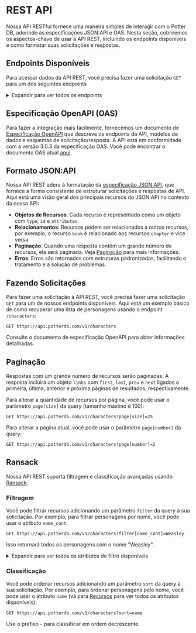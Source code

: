 # REST API

Nossa API RESTful fornece uma maneira simples de interagir com o Potter DB, aderindo às especificações JSON:API e OAS. Nesta seção, cobriremos os aspectos-chave de usar a API REST, incluindo os endpoints disponíveis e como formatar suas solicitações e respostas.

## Endpoints Disponíveis

Para acessar dados da API REST, você precisa fazer uma solicitação `GET` para um dos seguintes endpoints

<details>
<summary>Expandir para ver todos os endpoints</summary>

**Livros**
- `/v1/books`: Recupera uma lista de livros.
- `/v1/books/{id}`: Recupera um único livro pelo seu ID.
- `/v1/books/{book_id}/chapters`: Recupera uma lista de capítulos para um dado livro.
- `/v1/books/{book_id}/chapters/{id}`: Recupera um único capítulo de livro para um dado ID.

**Personagens**
- `/v1/characters`: Recupera uma lista de personagens.
- `/v1/characters/{id}`: Recupera um único personagem pelo seu ID.

**Filmes**
- `/v1/movies`: Recupera uma lista de filmes.
- `/v1/movies/{id}`: Recupera um único filme pelo seu ID.

**Poções**
- `/v1/potions`: Recupera uma lista de poções.
- `/v1/potions/{id}`: Recupera uma única poção pelo seu ID..

**Feitiços**
- `/v1/spells`: Recupera uma lista de feitiços.
- `/v1/spells/{id}`: Recupera um único feitiço pelo seu ID.

IDs devem ser fornecidos como UUIDs ou identificadores.

</details>

## Especificação OpenAPI (OAS)

Para fazer a integração mais facilmente, fornecemos um documento de [Especificação OpenAPI](https://openapis.org) que descreve os endpoints da API, modelos de dados e esquemas de solicitação/resposta.
A API está em conformidade com a versão 3.0.3 da especificação OAS.
Você pode encontrar o documento OAS atual [aqui](https://api.potterdb.com/v1/openapi.json).

## Formato JSON:API

Nossa API REST adere à formatação da [especificação JSON:API](https://jsonapi.org/), que fornece a forma consistente de estruturar solicitações e respostas de API. Aqui está uma visão geral dos principais recursos do JSON:API no contexto da nossa API:

- **Objetos de Recursos**: Cada recurso é representado como um objeto com `type`, `id` e `attributes`.
- **Relacionamentos**: Recursos podem ser relacionados a outros recursos, por exemplo, o recurso `book` é relacionado aos recursos `chapter` e vice versa.
- **Paginação**: Quando uma resposta contém um grande número de recursos, ela será paginada. Veja [Paginação](#pagination) para mais informações.
- **Erros**: Erros são retornados com estruturas padronizadas, facilitando o tratamento e a solução de problemas.

## Fazendo Solicitações

Para fazer uma solicitação à API REST, você precisa fazer uma solicitação `GET` para um de nossos endpoints disponíveis. Aqui está um exemplo básico de como recuperar uma lista de personagens usando o endpoint `/characters`:

```http
GET https://api.potterdb.com/v1/characters
```

Consulte o documento de especificação OpenAPI para obter informações detalhadas.

## Paginação

Respostas com um grande número de recursos serão paginadas. A resposta incluirá um objeto `links` com `first`, `last`, `prev` e `next` ligados a primeira, última, anterior e próxima páginas de resultados, respectivamente.

Para alterar a quantidade de recursos por página, você pode usar o parâmetro `page[size]` da query (tamanho máximo é 100):

```http
GET https://api.potterdb.com/v1/characters?page[size]=25
```

Para alterar a página atual, você pode usar o parâmetro `page[number]` da query:

```http
GET https://api.potterdb.com/v1/characters?page[number]=2
```

## Ransack

Nossa API REST suporta filtragem e classificação avançadas usando [Ransack](https://activerecord-hackery.github.io/ransack/).

### Filtragem

Você pode filtrar recursos adicionando um parâmetro `filter` da query à sua solicitação. Por exemplo, para filtrar personagens por nome, você pode usar o atributo `name_cont`:

```http
GET https://api.potterdb.com/v1/characters?filter[name_cont]=Weasley
```

Isso retornará todos os personagens com o nome "Weasley".

<details>
  <summary>Expandir para ver todos os atributos de filtro disponíveis</summary>
  - `eq`: igual
  - `eq_any`: igual a qualquer um
  - `eq_all`: equals a tudo
  - `not_eq`: não é igual a  
  - `not_eq_any`: não é igual a nenhum 
  - `not_eq_all`: não é igual a todos
  - `matches`: corresponde 
  - `matches_any`: corresponde a qualquer um 
  - `matches_all`: corresponde a todos
  - `does_not_match`: não corresponde
  - `does_not_match_any`: não corresponde a nenhum 
  - `does_not_match_all`: não corresponde a todos
  - `lt`: menor que
  - `lt_any`: menor que qualquer um 
  - `lt_all`: menor que todos
  - `lteq`: menor que ou igual a 
  - `lteq_any`: menor que ou igual a qualquer um 
  - `lteq_all`: menor que ou igual a todos
  - `gt`: maior que
  - `gt_any`: maior que qualquer um 
  - `gt_all`: maior que todos
  - `gteq`: maior que ou igual a
  - `gteq_any`: maior que ou igual a qualquer um  
  - `gteq_all`: maior que ou igual a todos
  - `in`: em
  - `in_any`: em qualquer 
  - `in_all`: em tudo
  - `not_in`: não em
  - `not_in_any`: não em qualquer 
  - `not_in_all`: não em tudo
  - `cont`: contém
  - `cont_any`: contém qualquer um 
  - `cont_all`: contém tudo
  - `not_cont`: não contém 
  - `not_cont_any`: não contém qualquer um
  - `not_cont_all`: não contém tudo
  - `start`: começa com
  - `start_any`: começa com qualquer um
  - `start_all`: começa com tudo
  - `not_start`: não começa com 
  - `not_start_any`: não começa com qualquer um 
  - `not_start_all`: não começa com tudo
  - `end`: termina com
  - `end_any`: termina com qualquer um 
  - `end_all`: termina com tudo
  - `not_end`: não termina com 
  - `not_end_any`: não termina com qualquer um 
  - `not_end_all`: não termina com tudo
  - `'true'`: verdadeiro
  - `'false'`: falso
  - `present`: presente 
  - `blank`: em branco
  - `'null'`: nulo
  - `not_null`: não é nulo
</details>

### Classificação

Você pode ordenar recursos adicionando um parâmetro `sort` da query à sua solicitação. Por exemplo, para ordenar personagens pelo nome, você pode usar o atributo `name` (vá para [Recursos](#resources) para ver todos os atributos disponíveis):

```http
GET https://api.potterdb.com/v1/characters?sort=name
```

Use o prefixo `-` para classificar em ordem decrescente.
